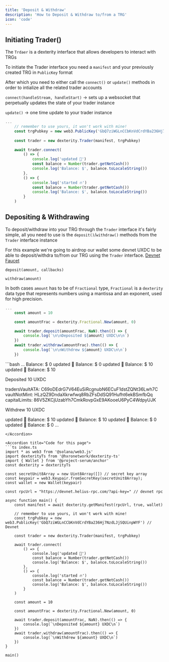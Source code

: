 ```yaml
---
title: 'Deposit & Withdraw'
description: 'How to Deposit & Withdraw to/from a TRG'
icon: 'code'
---
```


## Initiating Trader()
The `Trdaer` is a dexterity interface that allows developers to interact with TRGs

To initiate the Trader interface you need a `manifest` and your previously created TRG in `PublicKey` format

After which you need to either call the `connect()` or `update()` methods in order to intialize all the related trader accounts

`connect(handleStream, handleStart)` -> sets up a websocket that perpetually updates the state of your trader instance

`update()` -> one time update to your trader instance

```ts index.ts
...
    // remember to use yours, it won't work with mine!
    const trgPubkey = new web3.PublicKey('GbQ7ziWGLnCCbKnVdCrdYBa236Hj7NzdLJjSQUinpWYF') // Devnet 
    
    const trader = new dexterity.Trader(manifest, trgPubkey)

    await trader.connect(
        () => {
            console.log('updated 🫡')
            const balance = Number(trader.getNetCash())
            console.log('Balance: $', balance.toLocaleString())
        },
        () => {
            console.log('started 🔥') 
            const balance = Number(trader.getNetCash())
            console.log('Balance: $', balance.toLocaleString())
        }
    )
```

## Depositing & Withdrawing
To deposit/withdraw into your TRG through the `Trader` interface it's fairly simple, all you need to use is the 
`deposit()`/`withdraw()` methods from the `Trader` interface instance

For this example we're going to airdrop our wallet some devnet UXDC to be able to deposit/withdra to/from our TRG using the
`Trader` interface. [Devnet Faucet](/dexterity/faucet)

`deposit(amount, callbacks)`

`withdraw(amount)`

In both cases `amount` has to be of `Fractional` type, `Fractional` is a `dexterity` data type that represents numbers using a 
mantissa and an exponent, used for high precision.

```ts index.ts
...
    const amount = 10

    const amountFrac = dexterity.Fractional.New(amount, 0)

    await trader.deposit(amountFrac, NaN).then(() => {
        console.log(`\n\nDeposited ${amount} UXDC\n\n`)
    })
    await trader.withdraw(amountFrac).then(() => {
        console.log(`\n\nWithdrew ${amount} UXDC\n\n`)
    })
```

<Accordion title="Example Response">
```bash
...
Balance: $ 0
updated 🫡
Balance: $ 0
updated 🫡
Balance: $ 10
updated 🫡
Balance: $ 10

Deposited 10 UXDC

tradersVaultATA: C69oDEdrG7V64EuSiRcgnubN6ECuF1dstZQNt36Lwh7C vaultNotMint: HLzQZ9DndaXkrwfwq8RbZFsDdSQ91Hufht6ekBSmfbQq capitalLimits: 86V5ZKCjUzabYh7CmkRovpGxE9AKooeU6PyC4WdpyUJK

Withdrew 10 UXDC

updated 🫡
Balance: $ 10
updated 🫡
Balance: $ 10
updated 🫡
Balance: $ 0
updated 🫡
Balance: $ 0
...
```
</Accordion>

<Accordion title="Code for this page">
```ts index.ts
import * as web3 from '@solana/web3.js'
import dexterityTs from '@hxronetwork/dexterity-ts'
import { Wallet } from '@project-serum/anchor'
const dexterity = dexterityTs

const secretUnit8Array = new Uint8Array([]) // secret key array
const keypair = web3.Keypair.fromSecretKey(secretUnit8Array);
const wallet = new Wallet(keypair)

const rpcUrl = "https://devnet.helius-rpc.com/?api-key=" // devnet rpc

async function main() {
    const manifest = await dexterity.getManifest(rpcUrl, true, wallet)

    // remember to use yours, it won't work with mine!
    const trgPubkey = new web3.PublicKey('GbQ7ziWGLnCCbKnVdCrdYBa236Hj7NzdLJjSQUinpWYF') // Devnet 
    
    const trader = new dexterity.Trader(manifest, trgPubkey)

    await trader.connect(
        () => {
            console.log('updated 🫡')
            const balance = Number(trader.getNetCash())
            console.log('Balance: $', balance.toLocaleString())
        },
        () => {
            console.log('started 🔥') 
            const balance = Number(trader.getNetCash())
            console.log('Balance: $', balance.toLocaleString())
        }
    )

    const amount = 10

    const amountFrac = dexterity.Fractional.New(amount, 0)

    await trader.deposit(amountFrac, NaN).then(() => {
        console.log(`\nDeposited ${amount} UXDC\n`)
    })
    await trader.withdraw(amountFrac).then(() => {
        console.log(`\nWithdrew ${amount} UXDC\n`)
    })
}

main()
```
</Accordion>



